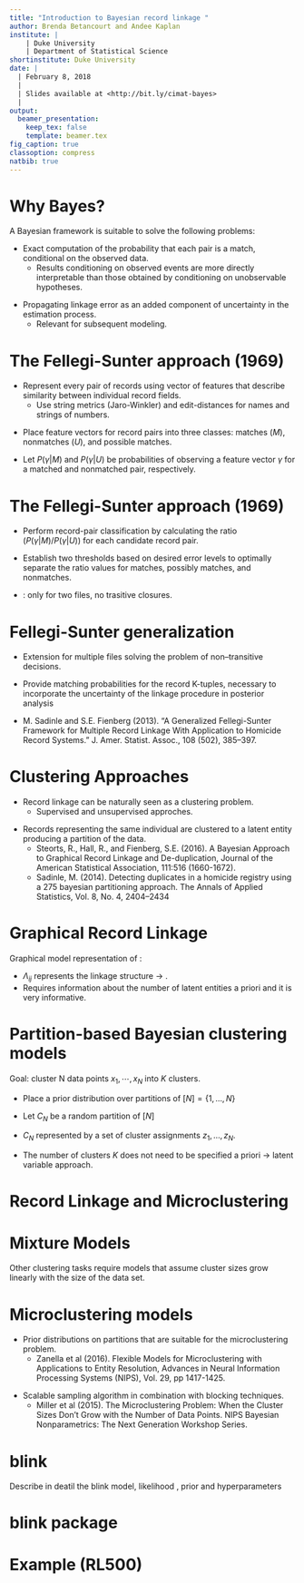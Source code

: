 ```yaml
---
title: "Introduction to Bayesian record linkage "
author: Brenda Betancourt and Andee Kaplan
institute: |
    | Duke University
    | Department of Statistical Science
shortinstitute: Duke University
date: |
  | February 8, 2018
  |
  | Slides available at <http://bit.ly/cimat-bayes>
  |
output: 
  beamer_presentation:
    keep_tex: false
    template: beamer.tex
fig_caption: true
classoption: compress
natbib: true
---
```


# Why Bayes?

A Bayesian framework is suitable to solve the following
problems:

\vspace{1mm}

- Exact computation of the probability that each pair is a match,
conditional on the observed data. 
    * Results conditioning on observed events are more directly interpretable than those obtained by conditioning on unobservable hypotheses.

\vspace{2mm}

- Propagating linkage error as an added component of uncertainty in the estimation process.
    * Relevant for subsequent modeling.


# The Fellegi-Sunter approach (1969)

- Represent every pair of records using vector of features that describe similarity between individual record fields. 
    * Use string metrics (Jaro-Winkler) and edit-distances for names and strings        of numbers.

\vspace{2mm}

- Place feature vectors for record pairs into three classes: matches $(M)$, nonmatches $(U)$, and possible matches.

\vspace{2mm}

- Let $P(\gamma|M)$ and $P(\gamma|U)$ be probabilities of observing a feature vector $\gamma$ for a matched and nonmatched pair, respectively.

# The Fellegi-Sunter approach (1969)

- Perform record-pair classification by calculating the ratio $(P(\gamma|M)/P(\gamma|U))$ for each candidate record pair.

\vspace{2mm}

- Establish two thresholds based on desired error levels to optimally separate the ratio values for matches, possibly matches, and nonmatches.

\vspace{2mm}

-  \textcolor{blue}{Drawbacks}: only for two files, no trasitive closures.

# Fellegi-Sunter generalization


- Extension for multiple files solving the problem of non–transitive decisions.

\vspace{2mm}

- Provide matching probabilities for the record K-tuples, necessary to incorporate the uncertainty of the linkage procedure in posterior analysis

\vspace{2mm}

- M. Sadinle and S.E. Fienberg (2013). “A Generalized Fellegi-Sunter Framework for Multiple Record Linkage With Application to Homicide Record Systems.” J. Amer. Statist. Assoc., 108 (502), 385–397.

<!-- 67 homicides recorded by Colombia DANE, 62 by National Police, and 33 Forensics Institute (medicina legal) --> 


# Clustering Approaches

- Record linkage can be naturally seen as a clustering problem.
    * Supervised and unsupervised approches.
    
\vspace{2mm}

- Records representing the same individual are clustered to a latent entity producing a partition of the data.
    * Steorts, R., Hall, R., and Fienberg, S.E. (2016). A Bayesian Approach to Graphical Record Linkage and De-duplication, Journal of the American Statistical Association, 111:516 (1660-1672).
    * Sadinle, M. (2014). Detecting duplicates in a homicide registry using a
275 bayesian partitioning approach. The Annals of Applied Statistics, Vol. 8, No. 4, 2404–2434

# Graphical Record Linkage

Graphical model representation of  \textcolor{blue}{Steorts et al. (2016)}:
\begin{figure}
\includegraphics[scale=0.35,keepaspectratio]{figures/recordLinkage_graphicalModel}
\end{figure}
- $\Lambda_{ij}$ represents the linkage structure $\rightarrow$  \textcolor{blue}{uniform prior}.
<!--uniform over the set of {1,...,N}
such that each record is assumed to be equally likely a priori to correspond to any of the N latent individuals. Thus, it treats the records as if they are a random sample drawn with replacement.
% any two partitions with the same number of latent entities are equally probably a priori.--> 
- Requires information about the number of latent entities a priori and it is very informative.
\textcolor{red}{[[Ask Beka for Fig 2 in SMERED paper, network representation]]}

# Partition-based Bayesian clustering models

Goal: cluster N data points $x_1,\cdots, x_N$ into $K$ clusters.

\vspace{1mm}

- Place a prior distribution over partitions of $[N] = \{1,\ldots,N\}$

\vspace{1mm}

- Let $C_N$ be a random partition of $[N]$

\vspace{1mm}

- $C_N$ represented by a set of cluster assignments $z_1,\ldots ,z_N$.

\vspace{1mm}

- The number of clusters $K$ does not need to be specified a priori $\rightarrow$
\textcolor{blue}{Non-parametric} latent variable approach.


# Record Linkage and Microclustering

\begin{figure}
\vspace*{-1.3cm}
\hspace*{7.5cm} \includegraphics[scale=0.24,keepaspectratio]{figures/HRDAG-Staging-Logo-2}
\end{figure}
\hspace{-1cm}
\begin{minipage}{4cm}
\vspace{-1cm}
%\includegraphics[height=5cm, width=3.5cm]{horner}
 \includegraphics[scale=0.45,keepaspectratio]{figures/syria-sizes}
\end{minipage}
\hspace{0.5cm}
\begin{minipage}{7cm}
\vspace{-1.5cm}
- Enumeration of victims of killings in Syria merging four databases.
\vspace{1cm}

- The number of data points in each cluster should remain small even for large data sets $\rightarrow$ Large number of singletons and small clusters.
\end{minipage}

# Mixture Models

Other clustering tasks require models that assume cluster sizes
grow linearly with the size of the data set.

\begin{itemize}

\item Dirichlet process (DP)  $\Longrightarrow$
Chinese Restaurant Process (CRP)
\begin{figure}
\includegraphics[scale=0.6,keepaspectratio]{figures/chinesealpha}
\end{figure}
\item Carmona C., Nieto-Barajas L., Canale A. (2017), Model-based approach for household clustering with mixed scale variables \url{https://arxiv.org/abs/1612.00083} .
\end{itemize}

<!--The Ministry of Social Development in Mexico is in charge of creating and assigning social programmes targeting specific needs in the population for the improvement of quality of life. To better target the social programmes, the Ministry is aimed to find clusters of households with the same needs based on demographic characteristics as well as poverty conditions of the household.--> 

# Microclustering models

- Prior distributions on partitions that are suitable for the microclustering problem.
    * Zanella et al (2016). Flexible Models for Microclustering with Applications to Entity Resolution, Advances in Neural Information Processing Systems (NIPS), Vol. 29, pp 1417-1425.

\vspace{1mm}

- Scalable sampling algorithm in combination with blocking techniques.
    * Miller et al (2015). The Microclustering Problem: When the
Cluster Sizes Don't Grow with the Number of Data Points. NIPS Bayesian Nonparametrics: The Next Generation Workshop Series.


# blink

Describe in deatil the blink model, likelihood , prior and hyperparameters
<!-- Smered only handles categorical same as microclustering and Maurcio's paper is for two files and handles strings too?
 
 blink handles both sting and categorical, see comparison with smered in eblink paper-->
 

# blink package


# Example (RL500)


